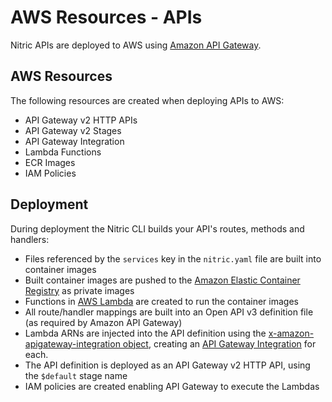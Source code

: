 
# AWS Resources - APIs

Nitric APIs are deployed to AWS using [Amazon API Gateway](https://aws.amazon.com/api-gateway/).

## AWS Resources

The following resources are created when deploying APIs to AWS:

- API Gateway v2 HTTP APIs
- API Gateway v2 Stages
- API Gateway Integration
- Lambda Functions
- ECR Images
- IAM Policies

## Deployment

During deployment the Nitric CLI builds your API's routes, methods and handlers:

- Files referenced by the `services` key in the `nitric.yaml` file are built into container images
- Built container images are pushed to the [Amazon Elastic Container Registry](https://aws.amazon.com/ecr/) as private images
- Functions in [AWS Lambda](https://aws.amazon.com/lambda/) are created to run the container images
- All route/handler mappings are built into an Open API v3 definition file (as required by Amazon API Gateway)
- Lambda ARNs are injected into the API definition using the [x-amazon-apigateway-integration object](https://docs.aws.amazon.com/apigateway/latest/developerguide/api-gateway-swagger-extensions-integration.html), creating an [API Gateway Integration](https://docs.aws.amazon.com/apigateway/api-reference/resource/integration/) for each.
- The API definition is deployed as an API Gateway v2 HTTP API, using the `$default` stage name
- IAM policies are created enabling API Gateway to execute the Lambdas
